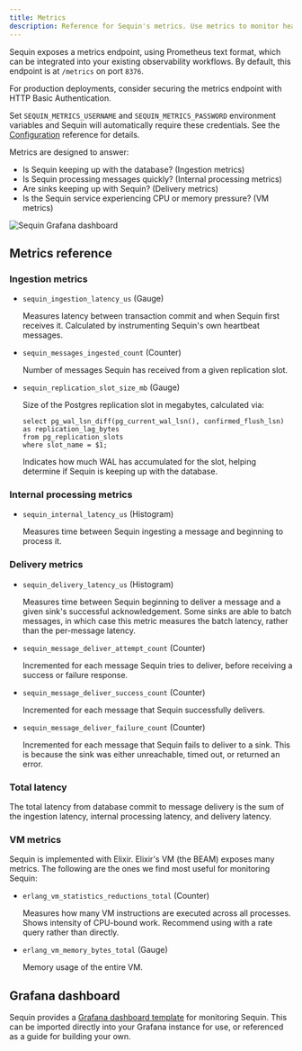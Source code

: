 ```yaml
---
title: Metrics
description: Reference for Sequin's metrics. Use metrics to monitor health and performance.
---
```


Sequin exposes a metrics endpoint, using Prometheus text format, which can be integrated into your existing observability workflows. By default, this endpoint is at `/metrics` on port `8376`.

<Note>
  For production deployments, consider securing the metrics endpoint with HTTP Basic Authentication.

  Set `SEQUIN_METRICS_USERNAME` and `SEQUIN_METRICS_PASSWORD` environment variables and Sequin will automatically require these credentials. See the [Configuration](/reference/configuration) reference for details.
</Note>

Metrics are designed to answer:

- Is Sequin keeping up with the database? (Ingestion metrics)
- Is Sequin processing messages quickly? (Internal processing metrics)
- Are sinks keeping up with Sequin? (Delivery metrics)
- Is the Sequin service experiencing CPU or memory pressure? (VM metrics)

<Frame>
  <img style={{maxWidth: '600px'}} src="/images/reference/grafana-dashboard.png" alt="Sequin Grafana dashboard" />
</Frame>

## Metrics reference

### Ingestion metrics

- `sequin_ingestion_latency_us` (Gauge)

  Measures latency between transaction commit and when Sequin first receives it. Calculated by instrumenting Sequin's own heartbeat messages.

- `sequin_messages_ingested_count` (Counter)

  Number of messages Sequin has received from a given replication slot.

- `sequin_replication_slot_size_mb` (Gauge)

  Size of the Postgres replication slot in megabytes, calculated via:

      select pg_wal_lsn_diff(pg_current_wal_lsn(), confirmed_flush_lsn) as replication_lag_bytes
      from pg_replication_slots
      where slot_name = $1;

  Indicates how much WAL has accumulated for the slot, helping determine if Sequin is keeping up with the database.

### Internal processing metrics

- `sequin_internal_latency_us` (Histogram)

  Measures time between Sequin ingesting a message and beginning to process it.

### Delivery metrics

- `sequin_delivery_latency_us` (Histogram)

  Measures time between Sequin beginning to deliver a message and a given sink's successful acknowledgement. Some sinks are able to batch messages, in which case this metric measures the batch latency, rather than the per-message latency.

- `sequin_message_deliver_attempt_count` (Counter)

  Incremented for each message Sequin tries to deliver, before receiving a success or failure response.

- `sequin_message_deliver_success_count` (Counter)

  Incremented for each message that Sequin successfully delivers.

- `sequin_message_deliver_failure_count` (Counter)

  Incremented for each message that Sequin fails to deliver to a sink. This is because the sink was either unreachable, timed out, or returned an error.

### Total latency

<Note>
  The total latency from database commit to message delivery is the sum of the ingestion latency, internal processing latency, and delivery latency.
</Note>

### VM metrics
Sequin is implemented with Elixir. Elixir's VM (the BEAM) exposes many metrics. The following are the ones we find most useful for monitoring Sequin:

- `erlang_vm_statistics_reductions_total` (Counter)

  Measures how many VM instructions are executed across all processes.
  Shows intensity of CPU-bound work.
  Recommend using with a rate query rather than directly.

- `erlang_vm_memory_bytes_total` (Gauge)

  Memory usage of the entire VM.

## Grafana dashboard

Sequin provides a [Grafana dashboard template](https://github.com/sequinstream/sequin/blob/main/docker/dashboard.json) for monitoring Sequin. This can be imported directly into your Grafana instance for use, or referenced as a guide for building your own.
